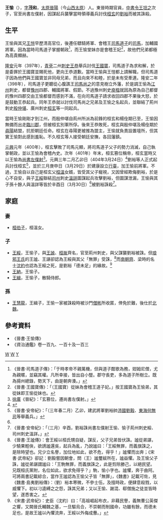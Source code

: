'''王愉'''（{{bd|？||404年|3月30日|catIdx=W}}），[[表字|字]]'''茂和'''，[[太原|太原]][[晉陽|晉陽]]（今[[山西|山西]][[太原|太原]]）人。東晉時期官員，[[中書令|中書令]][[王坦之|王坦之]]次子，官至尚書左僕射，因謀起兵襲擊當時領導義兵討伐[[桓玄|桓玄]]的[[劉裕|劉裕]]而被其誅殺。

== 生平 ==
王愉與其兄[[王愷_(東晉)|王愷]]早歷清高官位，後遷任驃騎將軍、會稽王[[司馬道子|司馬道子]]的[[司馬|司馬]]，加輔國將軍。因為當時司馬道子掌握朝政<ref>《晉書·司馬道子傳》：「于時孝帝不親萬機，但與道子酣歌為務，姏姆尼僧，尤為親暱，並竊其權。凡所幸接，皆出自小豎。郡守長吏，多為道子所樹立。既為揚州總錄，勢天下，由是朝奔湊。」</ref>，而王愉堂妹亦是會稽王妃<ref>《晉書·王國寶傳》：「（王國寶）從妹為會稽王道子妃。」按王國寶為王愉弟，其從妹即王愉從妹也。</ref>，故他們兄弟都極為高貴顯赫。

[[隆安_(年号)|隆安]]元年（397年），[[青州_(古代)|青]][[兗州_(古代)|兗]]二州[[刺史|刺史]][[王恭_(東晉)|王恭]]舉兵討伐[[王國寶|王國寶]]，司馬道子為求和解，於是委罪於王國寶並賜死他，更向王恭道歉。當時王愉與王愷都上請解職，但司馬道子因為他們與王國寶並非同母兄弟，而且向來不和睦，於是未有受牽連。隆安二年（398年），司馬道子更聽從心腹譙王[[司馬尚之|司馬尚之]]的意見樹立外藩，於是調王愉為[[江州|江州]]刺史，都督[[豫州|豫州]]四郡、輔國將軍、假節。不過豫州刺史[[庾楷|庾楷]]就因為原為自己都督的豫州四郡交由王愉都督而感到不滿，在向司馬道子請求收回四郡不果後大怒，於是鼓動王恭起兵。同年王恭就以討伐司馬尚之兄弟及王愉之名起兵，並聯結了荊州刺史[[殷仲堪|殷仲堪]]、廣州刺史[[桓玄|桓玄]]等一同起兵。

當時王愉剛剛才到江州，而殷仲堪自荊州所派為前鋒的桓玄和楊佺期已至，王愉因無備而出走[[臨川郡|臨川郡]]，但被桓玄別軍所俘。後來王恭敗死，桓玄與殷仲堪及楊佺期於[[尋陽|尋陽]]結盟，抗拒朝廷任命。桓玄在尋陽更被推為盟主，王愉就負責設置壇所，但其實王愉對此感到羞恥。不久桓玄等人接受朝廷安撫，各回藩鎮。

[[元兴_(晋)|元興]]元年（400年），桓玄擊敗了司馬元顯，將司馬道子父子的勢力消滅，自己執掌朝政，並以王愉為會稽內史。次年（401年）年末，桓玄篡位稱帝，桓玄當時又以王愉為[[尚書左僕射|尚書左僕射]]<ref>[[徐廣|徐廣]]《晉紀》：「玄篡位，遷尚書左僕射。」</ref>。元興三年二月乙卯日（404年3月24日）<ref name=a>{{Cite web |url=http://sinocal.sinica.edu.tw/ |title=兩千年中西曆轉換 |accessdate=2011-07-29 |archive-date=2018-06-15 |archive-url=https://web.archive.org/web/20180615004633/http://sinocal.sinica.edu.tw/ |dead-url=yes }}</ref>劉裕等人正式起兵討伐桓玄<ref>《晉書·安帝紀》：「（三年春二月）乙卯，建武將軍劉裕帥[[沛國|沛國]][[劉毅_(東晉)|劉毅]]、[[東海郡|東海]][[何無忌|何無忌]]等舉義兵。」</ref>，並於三月庚申日（3月29日）於建康設立[[行臺|行臺]]，加王愉前將軍。不過，王愉自以自己是桓玄父[[桓溫|桓溫]]女婿，皆受其父子寵視，又因曾經欺侮劉裕，於是心不自安，與子[[王綏|王綏]]聯結[[司州|司州]]刺史[[溫詳|溫詳]]圖謀起兵攻擊劉裕，但圖謀泄漏，王愉與其子孫十餘人與溫詳等皆於辛酉日（3月30日）<ref name=a/>被劉裕誅殺<ref>《晉書·安帝紀》：「（三月）辛酉，劉裕誅尚書左僕射王愉、愉子荊州刺史綏、司州刺史溫詳。」</ref>。

== 家庭 ==
=== 妻 ===
*[[桓伯子|桓伯子]]，桓溫女。

=== 子 ===
*[[王綏|王綏]]，王愉子，與[[王謐|王謐]]、[[桓胤|桓胤]]齊名，官至荊州刺史，與父謀襲劉裕被誅。但[[琅邪王氏|琅邪王氏]]的王謐、王諶卻認為王綏與其父「無罪」受誅，<ref>《晉書‧王謐傳》：會王綏以桓氏甥自疑，謀反，父子兄弟皆伏誅。謐從弟諶，少驍果輕俠，欲誘謐還吳，起兵為亂，乃說謐曰：「王綏無罪，而義旗誅之，是除時望也。兄少立名譽，加位地如此，欲不危，得乎！」謐懼而出奔；《宋書‧武帝紀》卻記：劉毅嘗因朝會，問（王）謐璽紱所在，謐益懼。及王愉父子誅，謐從弟諶謂謐曰：「王駒無罪，而義旗誅之，此是剪除勝己，以絕民望。兄既桓氏黨附，名位如此，欲求免得乎？」駒，愉小字也。謐懼，奔于曲阿。可將兩書記載綜合，當作王謐認為王愉父子皆「無罪」，《魏書》記載可佐，見《魏書‧島夷劉裕傳》：（劉）裕本寒微，不參士伍，及擅時政，便肆意殺戮，以威懼下。初以刁逵縛之之怨，誅其兄弟；又以王愉、謝混、郗僧施之徒並皆時望，遂悉害之。</ref>而[[南朝齊|南朝齊]]、梁時的名士[[沈約|沈約]]也認為王綏之死，是劉裕「德未足」的緣故。<ref>《宋書‧武帝紀》：史臣（沈約）曰：「高祖崛起布衣，非藉民譽，義無曹公英傑之響，又闕晉氏輔魏之基，一旦驅烏合，不崇朝而制國命，功雖有餘，而德未足也，是故王謐以內懼流奔，王綏以外侮成釁。」</ref>
*[[王納|王納]]，王愉子。
*[[王緝|王緝]]，王愉子，散騎侍郎。

=== 孫 ===
*[[王慧龍|王慧龍]]，王緝子，王愉一家被誅殺時被沙門[[僧彬|僧彬]]所收匿，倖免於難，後仕於[[北魏|北魏]]。

== 參考資料 ==
*《晉書·王愉傳》
*《資治通鑑》卷一百九、一百十及一百三
{{reflist}}

[[Category:晉朝政治人物|W]]
[[Category:晉朝被處決者|W]]
[[Category:太原王氏|Y]]
